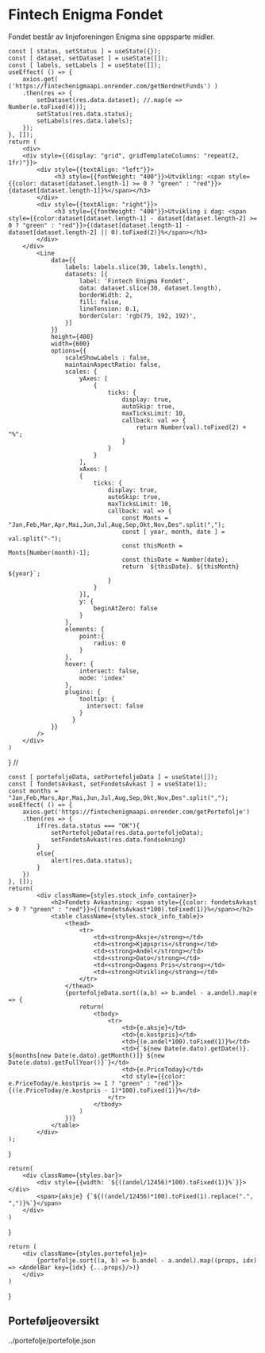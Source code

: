 # Fintech Enigma Fondet
Fondet består av linjeforeningen Enigma sine oppsparte midler. 



    const [ status, setStatus ] = useState({});
    const [ dataset, setDataset ] = useState([]);
    const [ labels, setLabels ] = useState([]);
    useEffect( () => {
        axios.get( ('https://fintechenigmaapi.onrender.com/getNordnetFunds') )
        .then(res => {
            setDataset(res.data.dataset); //.map(e => Number(e.toFixed(4)));
            setStatus(res.data.status);
            setLabels(res.data.labels);
        });
    }, []);
    return (
        <div>
        <div style={{display: "grid", gridTemplateColumns: "repeat(2, 1fr)"}}>
            <div style={{textAlign: "left"}}>
                 <h3 style={{fontWeight: "400"}}>Utvikling: <span style={{color: dataset[dataset.length-1] >= 0 ? "green" : "red"}}>{dataset[dataset.length-1]}%</span></h3>
            </div>
            <div style={{textAlign: "right"}}>
                 <h3 style={{fontWeight: "400"}}>Utvikling i dag: <span style={{color:dataset[dataset.length-1] - dataset[dataset.length-2] >= 0 ? "green" : "red"}}>{(dataset[dataset.length-1] - dataset[dataset.length-2] || 0).toFixed(2)}%</span></h3>
            </div>
        </div>
            <Line 
                data={{
                    labels: labels.slice(30, labels.length),
                    datasets: [{
                        label: 'Fintech Enigma Fondet',
                        data: dataset.slice(30, dataset.length),
                        borderWidth: 2,
                        fill: false,
                        lineTension: 0.1,
                        borderColor: 'rgb(75, 192, 192)',
                    }]
                }}
                height={400}
                width={600}
                options={{
                    scaleShowLabels : false,
                    maintainAspectRatio: false,
                    scales: {
                        yAxes: [
                            {
                                ticks: {
                                    display: true,
                                    autoSkip: true,
                                    maxTicksLimit: 10,
                                    callback: val => {
                                        return Number(val).toFixed(2) + "%";
                                    }
                                }
                            }
                        ],
                        xAxes: [
                        {
                            ticks: {
                                display: true,
                                autoSkip: true,
                                maxTicksLimit: 10,
                                callback: val => {
                                    const Monts = "Jan,Feb,Mar,Apr,Mai,Jun,Jul,Aug,Sep,Okt,Nov,Des".split(",");
                                    const [ year, month, date ] = val.split("-");
                                    const thisMonth = Monts[Number(month)-1];
                                    const thisDate = Number(date);
                                    return `${thisDate}. ${thisMonth} ${year}`;
                                }
                            }
                        }],
                        y: {
                            beginAtZero: false
                        }
                    },
                    elements: {
                        point:{
                            radius: 0
                        }
                    },
                    hover: {
                        intersect: false,
                        mode: 'index'
                    },
                    plugins: {
                        tooltip: {
                          intersect: false
                        }
                      }
                }}
            />
        </div>
    )
}
// <PortefoljeOversikt portefoljeData={portefoljeData} fondetsVerdi={fondetsVerdi}/>


    const [ portefoljeData, setPortefoljeData ] = useState([]);
    const [ fondetsAvkast, setFondetsAvkast ] = useState(1);
    const months = "Jan,Feb,Mars,Apr,Mai,Jun,Jul,Aug,Sep,Okt,Nov,Des".split(",");
    useEffect( () => {
        axios.get('https://fintechenigmaapi.onrender.com/getPortefolje')
        .then(res => {
            if(res.data.status === "OK"){
                setPortefoljeData(res.data.portefoljeData);
                setFondetsAvkast(res.data.fondsokning)
            }
            else{
                alert(res.data.status);
            }
        })
    }, []);
    return(
            <div className={styles.stock_info_container}>
                <h2>Fondets Avkastning: <span style={{color: fondetsAvkast > 0 ? "green" : "red"}}>{(fondetsAvkast*100).toFixed(1)}%</span></h2>
                <table className={styles.stock_info_table}>
                    <thead>
                        <tr>
                            <td><strong>Aksje</strong></td>
                            <td><strong>Kjøpspris</strong></td>
                            <td><strong>Andel</strong></td>
                            <td><strong>Dato</strong></td>
                            <td><strong>Dagens Pris</strong></td>
                            <td><strong>Utvikling</strong></td>
                        </tr>
                    </thead>
                    {portefoljeData.sort((a,b) => b.andel - a.andel).map(e => {
                        return(
                            <tbody>
                                <tr>
                                    <td>{e.aksje}</td>
                                    <td>{e.kostpris}</td>
                                    <td>{(e.andel*100).toFixed(1)}%</td>
                                    <td>{`${new Date(e.dato).getDate()}. ${months[new Date(e.dato).getMonth()]} ${new Date(e.dato).getFullYear()}`}</td>
                                    <td>{e.PriceToday}</td>
                                    <td style={{color: e.PriceToday/e.kostpris >= 1 ? "green" : "red"}}>{((e.PriceToday/e.kostpris - 1)*100).toFixed(1)}%</td>
                                </tr>
                            </tbody>
                        )
                    })}
                </table>
            </div>
    );
}

    return(
        <div className={styles.bar}>
            <div style={{width: `${((andel/12456)*100).toFixed(1)}%`}}></div>
            <span>{aksje} {`${((andel/12456)*100).toFixed(1).replace(".", ",")}%`}</span>
        </div>
    )
}

    return (
        <div className={styles.portefolje}>
            {portefolje.sort((a, b) => b.andel - a.andel).map((props, idx) => <AndelBar key={idx} {...props}/>)}
        </div>
    )
}




## Porteføljeoversikt

<PortefoljeOversikt />../portefolje/portefolje.json